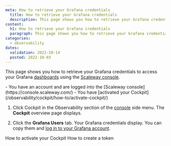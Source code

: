```yaml
---
meta: How to retrieve your Grafana credentials
  title: How to retrieve your Grafana credentials
  description: This page shows you how to retrieve your Grafana credentials
content:
  h1: How to retrieve your Grafana credentials
  paragraph: This page shows you how to retrieve your Grafana credentials
categories:
  - observability
dates:
  validation: 2022-10-14
  posted: 2022-10-03
---
```


This page shows you how to retrieve your Grafana credentials to access your Grafana [dashboards](/observability/cockpit/concepts/#managed-dashboards) using the [Scaleway console](https://console.scaleway.com/).

<Message type="requirement">
  - You have an account and are logged into the [Scaleway console](https://console.scaleway.com/)
  - You have [activated your Cockpit](/observability/cockpit/how-to/activate-cockpit/)
</Message>



1. Click Cockpit in the Observability section of the [console](https://console.scaleway.com/) side menu. The **Cockpit** overview page displays.

2. Click the **Grafana Users** tab. Your Grafana credentials display. You can copy them and [log in to your Grafana account](/observability/cockpit/how-to/access-grafana-and-managed-dashboards/).

<Navigation title="See Also">
  <PreviousButton to="/observability/cockpit/how-to/activate-cockpit/">How to activate your Cockpit</PreviousButton>
  <NextButton to="/observability/cockpit/how-to/create-token/">How to create a token</NextButton>
</Navigation>

